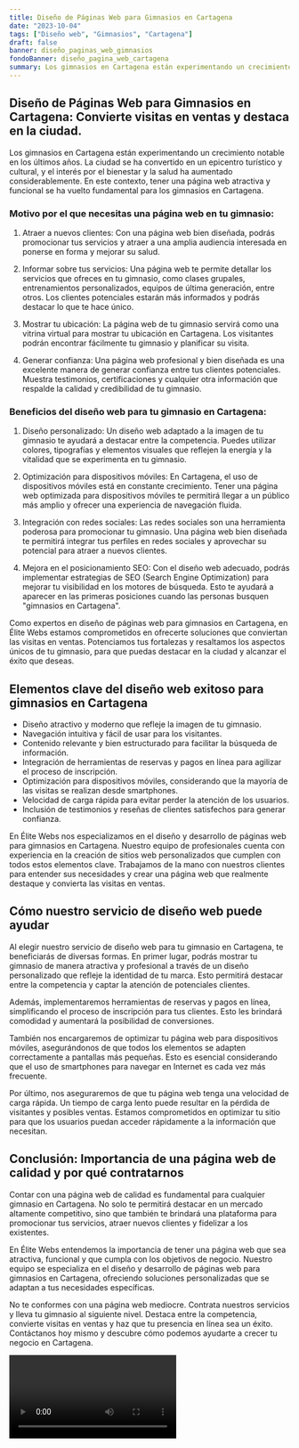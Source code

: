 ```yaml
---
title: Diseño de Páginas Web para Gimnasios en Cartagena
date: "2023-10-04"
tags: ["Diseño web", "Gimnasios", "Cartagena"]
draft: false
banner: diseño_paginas_web_gimnasios
fondoBanner: diseño_pagina_web_cartagena
summary: Los gimnasios en Cartagena están experimentando un crecimiento notable en los últimos años. La ciudad se ha convertido en un epicentro turístico y cultural, y el interés por el bienestar y la salud ha aumentado considerablemente. En este contexto, tener una página web atractiva y funcional se ha vuelto fundamental para los gimnasios en Cartagena.
---
```



## Diseño de Páginas Web para Gimnasios en Cartagena: Convierte visitas en ventas y destaca en la ciudad.

Los gimnasios en Cartagena están experimentando un crecimiento notable en los últimos años. La ciudad se ha convertido en un epicentro turístico y cultural, y el interés por el bienestar y la salud ha aumentado considerablemente. En este contexto, tener una página web atractiva y funcional se ha vuelto fundamental para los gimnasios en Cartagena.

### Motivo por el que necesitas una página web en tu gimnasio:

1. Atraer a nuevos clientes: Con una página web bien diseñada, podrás promocionar tus servicios y atraer a una amplia audiencia interesada en ponerse en forma y mejorar su salud.

2. Informar sobre tus servicios: Una página web te permite detallar los servicios que ofreces en tu gimnasio, como clases grupales, entrenamientos personalizados, equipos de última generación, entre otros. Los clientes potenciales estarán más informados y podrás destacar lo que te hace único.

3. Mostrar tu ubicación: La página web de tu gimnasio servirá como una vitrina virtual para mostrar tu ubicación en Cartagena. Los visitantes podrán encontrar fácilmente tu gimnasio y planificar su visita.

4. Generar confianza: Una página web profesional y bien diseñada es una excelente manera de generar confianza entre tus clientes potenciales. Muestra testimonios, certificaciones y cualquier otra información que respalde la calidad y credibilidad de tu gimnasio.

### Beneficios del diseño web para tu gimnasio en Cartagena:

1. Diseño personalizado: Un diseño web adaptado a la imagen de tu gimnasio te ayudará a destacar entre la competencia. Puedes utilizar colores, tipografías y elementos visuales que reflejen la energía y la vitalidad que se experimenta en tu gimnasio.

2. Optimización para dispositivos móviles: En Cartagena, el uso de dispositivos móviles está en constante crecimiento. Tener una página web optimizada para dispositivos móviles te permitirá llegar a un público más amplio y ofrecer una experiencia de navegación fluida.

3. Integración con redes sociales: Las redes sociales son una herramienta poderosa para promocionar tu gimnasio. Una página web bien diseñada te permitirá integrar tus perfiles en redes sociales y aprovechar su potencial para atraer a nuevos clientes.

4. Mejora en el posicionamiento SEO: Con el diseño web adecuado, podrás implementar estrategias de SEO (Search Engine Optimization) para mejorar tu visibilidad en los motores de búsqueda. Esto te ayudará a aparecer en las primeras posiciones cuando las personas busquen "gimnasios en Cartagena".

Como expertos en diseño de páginas web para gimnasios en Cartagena, en Élite Webs estamos comprometidos en ofrecerte soluciones que conviertan las visitas en ventas. Potenciamos tus fortalezas y resaltamos los aspectos únicos de tu gimnasio, para que puedas destacar en la ciudad y alcanzar el éxito que deseas.

<GifSeo />

<Cta />

## Elementos clave del diseño web exitoso para gimnasios en Cartagena

- Diseño atractivo y moderno que refleje la imagen de tu gimnasio.
- Navegación intuitiva y fácil de usar para los visitantes.
- Contenido relevante y bien estructurado para facilitar la búsqueda de información.
- Integración de herramientas de reservas y pagos en línea para agilizar el proceso de inscripción.
- Optimización para dispositivos móviles, considerando que la mayoría de las visitas se realizan desde smartphones.
- Velocidad de carga rápida para evitar perder la atención de los usuarios.
- Inclusión de testimonios y reseñas de clientes satisfechos para generar confianza.

En Élite Webs nos especializamos en el diseño y desarrollo de páginas web para gimnasios en Cartagena. Nuestro equipo de profesionales cuenta con experiencia en la creación de sitios web personalizados que cumplen con todos estos elementos clave. Trabajamos de la mano con nuestros clientes para entender sus necesidades y crear una página web que realmente destaque y convierta las visitas en ventas.

## Cómo nuestro servicio de diseño web puede ayudar

Al elegir nuestro servicio de diseño web para tu gimnasio en Cartagena, te beneficiarás de diversas formas. En primer lugar, podrás mostrar tu gimnasio de manera atractiva y profesional a través de un diseño personalizado que refleje la identidad de tu marca. Esto permitirá destacar entre la competencia y captar la atención de potenciales clientes.

Además, implementaremos herramientas de reservas y pagos en línea, simplificando el proceso de inscripción para tus clientes. Esto les brindará comodidad y aumentará la posibilidad de conversiones.

También nos encargaremos de optimizar tu página web para dispositivos móviles, asegurándonos de que todos los elementos se adapten correctamente a pantallas más pequeñas. Esto es esencial considerando que el uso de smartphones para navegar en Internet es cada vez más frecuente.

Por último, nos aseguraremos de que tu página web tenga una velocidad de carga rápida. Un tiempo de carga lento puede resultar en la pérdida de visitantes y posibles ventas. Estamos comprometidos en optimizar tu sitio para que los usuarios puedan acceder rápidamente a la información que necesitan.

## Conclusión: Importancia de una página web de calidad y por qué contratarnos

Contar con una página web de calidad es fundamental para cualquier gimnasio en Cartagena. No solo te permitirá destacar en un mercado altamente competitivo, sino que también te brindará una plataforma para promocionar tus servicios, atraer nuevos clientes y fidelizar a los existentes.

En Élite Webs entendemos la importancia de tener una página web que sea atractiva, funcional y que cumpla con los objetivos de negocio. Nuestro equipo se especializa en el diseño y desarrollo de páginas web para gimnasios en Cartagena, ofreciendo soluciones personalizadas que se adaptan a tus necesidades específicas.

No te conformes con una página web mediocre. Contrata nuestros servicios y lleva tu gimnasio al siguiente nivel. Destaca entre la competencia, convierte visitas en ventas y haz que tu presencia en línea sea un éxito. Contáctanos hoy mismo y descubre cómo podemos ayudarte a crecer tu negocio en Cartagena.

<Video />

<CtaBot job="Gimnasios" city="Cartagena" />

<Gmaps query="Cartagena+españa+maps" />
